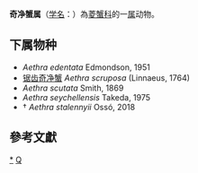 {{Automatic taxobox
| taxon = Aethra
| authority = Latreille in Cuvier, 1816
| image = Aethra scruposa.png
| image_caption = 锯齿奇净蟹
}}
'''奇净蟹属'''（[[学名|学名]]：{{lang|la|''Aethra''}}）為[[菱蟹科|菱蟹科]]的一[[属|属]]动物。

==下属物种==
* ''Aethra edentata'' Edmondson, 1951
* [[锯齿奇净蟹|锯齿奇净蟹]] ''Aethra scruposa'' (Linnaeus, 1764)
* ''Aethra scutata'' Smith, 1869
* ''Aethra seychellensis'' Takeda, 1975
* † ''Aethra stalennyii'' Ossó, 2018

==參考文獻==
{{reflist}}

{{taxonbar}}

[[Category:_菱蟹科|*]]
[[Category:1816年描述的分类群|Q]]